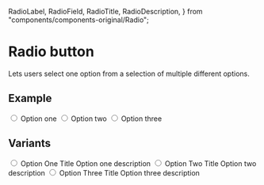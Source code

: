 

  RadioLabel,
  RadioField,
  RadioTitle,
  RadioDescription,
} from "components/components-original/Radio";

<Meta title="Components/Radio button" component={Input} />

# Radio button

Lets users select one option from a selection of multiple different options.

## Example

<Canvas>
  <Story name="Default">
    <Label htmlFor="optionOne">
      <Input type="radio" id="optionOne" name="option" value="optionOne" />
      Option one
    </Label>
    <Label htmlFor="optionTwo">
      <Input type="radio" id="optionTwo" name="option" value="optionTwo" />
      Option two
    </Label>
    <Label htmlFor="optionThree">
      <Input type="radio" id="optionThree" name="option" value="optionThree" />
      Option three
    </Label>
  </Story>
</Canvas>

## Variants

<Canvas>
  <Story name="Radio Box">
    <RadioLabel htmlFor="radioBoxOptionOne">
      <Input
        type="radio"
        variant="radioBox"
        id="radioBoxOptionOne"
        name="option"
        value="radioBoxOptionOne"
      />
      <RadioTitle>Option One Title</RadioTitle>
      <RadioDescription>Option one description</RadioDescription>
    </RadioLabel>
    <RadioLabel htmlFor="radioBoxOptionTwo">
      <Input
        type="radio"
        variant="radioBox"
        id="radioBoxOptionTwo"
        name="option"
        value="radioBoxOptionTwo"
      />
      <RadioTitle>Option Two Title</RadioTitle>
      <RadioDescription>Option two description</RadioDescription>
    </RadioLabel>
    <RadioLabel htmlFor="radioBoxOptionThree">
      <Input
        type="radio"
        variant="radioBox"
        id="radioBoxOptionThree"
        name="option"
        value="radioBoxOptionThree"
      />
      <RadioTitle>Option Three Title</RadioTitle>
      <RadioDescription>Option three description</RadioDescription>
    </RadioLabel>
  </Story>
</Canvas>
